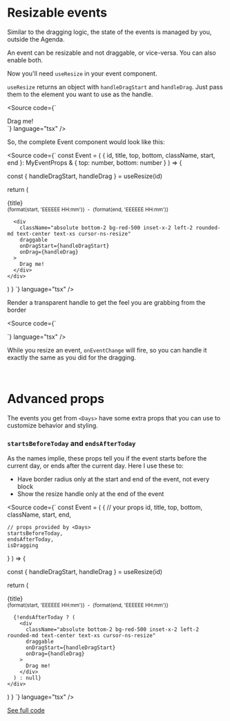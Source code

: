 
<Meta title="Interaction/drag-and-resize/Resize" />

# Resizable events

Similar to the dragging logic, the state of the events is managed by you, outside the Agenda.

An event can be resizable and not draggable, or vice-versa. You can also enable both.

<Canvas of={ResizeOnly} />

Now you'll need `useResize` in your event component.

`useResize` returns an object with `handleDragStart` and `handleDrag`. Just pass them to the element you want to use as the handle.

<Source
	code={`
<div
  className="absolute bottom-2"
  draggable
  onDragStart={handleDragStart}
  onDrag={handleDrag}
>
  Drag me!
</div>
  `}
	language="tsx"
/>

So, the complete Event component would look like this:

<Source
  code={`
const Event = (
  { id, title, top, bottom, className, start, end }: MyEventProps & { top: number, bottom: number }
) => {

const { handleDragStart, handleDrag } = useResize(id)

return (

<div
id={id}
key={id}
tabIndex={-1}
className={\`
absolute w-full p-4 rounded-lg select-none \${className}
\`}
style={{ top, bottom }} >
{title}
<br />
<small>
{format(start, 'EEEEEE HH:mm')}
&nbsp;-&nbsp;
{format(end, 'EEEEEE HH:mm')}
</small>

      <div
        className="absolute bottom-2 bg-red-500 inset-x-2 left-2 rounded-md text-center text-xs cursor-ns-resize"
        draggable
        onDragStart={handleDragStart}
        onDrag={handleDrag}
      >
        Drag me!
      </div>
    </div>

)
}
`}
language="tsx"
/>

Render a transparent handle to get the feel you are grabbing from the border

<Source
	code={`
<div
  className="absolute bottom-0 h-2 inset-x-0 cursor-ns-resize"
  draggable
  onDragStart={handleDragStart}
  onDrag={handleDrag}
/>
  `}
	language="tsx"
/>

While you resize an event, `onEventChange` will fire, so you can handle it exactly the same as you did for the dragging.

<br />

# Advanced props

The events you get from `<Days>` have some extra props that you can use to customize behavior and styling.

### `startsBeforeToday` and `endsAfterToday`

As the names implie, these props tell you if the event starts before the current day, or ends after the current day.
Here I use these to:

- Have border radius only at the start and end of the event, not every block
- Show the resize handle only at the end of the event

<Canvas of={EventProps} />

<Source
  code={`
const Event = (
  {
    // your props
    id,
    title,
    top,
    bottom,
    className,
    start,
    end,

    // props provided by <Days>
    startsBeforeToday,
    endsAfterToday,
    isDragging

}
) => {

const { handleDragStart, handleDrag } = useResize(id)

return (

<div
id={id}
key={id}
tabIndex={-1}
className={\`
absolute w-full p-4 rounded-lg select-none \${className}
\${startsBeforeToday ? 'rounded-t-none' : ''}
\${endsAfterToday ? 'rounded-b-none' : ''}
\${isDragging ? 'ring' : ''}
\`}
style={{ top, bottom }} >
{title}
<br />
<small>
{format(start, 'EEEEEE HH:mm')}
&nbsp;-&nbsp;
{format(end, 'EEEEEE HH:mm')}
</small>

      {!endsAfterToday ? (
        <div
          className="absolute bottom-2 bg-red-500 inset-x-2 left-2 rounded-md text-center text-xs cursor-ns-resize"
          draggable
          onDragStart={handleDragStart}
          onDrag={handleDrag}
        >
          Drag me!
        </div>
      ) : null}
    </div>

)
}
`}
language="tsx"
/>

[See full code]()
